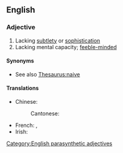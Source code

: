 {{also|simpleminded}}

==English==

===Adjective===
{{en-adj|head=[[simple]]-[[minded]]}}

# Lacking [[subtlety]] or [[sophistication]]
# Lacking mental capacity; [[feeble-minded]]

====Synonyms====
* See also [[Thesaurus:naive]]

====Translations====
{{trans-top|Lacking mental capacity}}
* Chinese:
*: Cantonese: {{t|yue|頭腦簡單|sc=Hani}}
{{trans-mid}}
* French: {{t+|fr|simple d'esprit}}, {{t+|fr|simplet}}
* Irish: {{t|ga|aertha}}
{{trans-bottom}}

[[Category:English parasynthetic adjectives]]